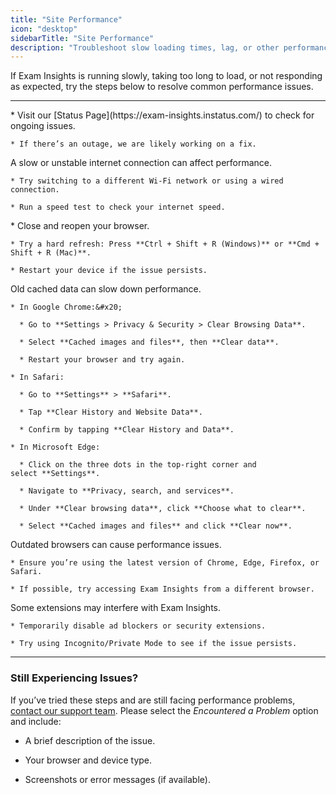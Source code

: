 ```yaml
---
title: "Site Performance"
icon: "desktop"
sidebarTitle: "Site Performance"
description: "Troubleshoot slow loading times, lag, or other performance issues."
---
```


If Exam Insights is running slowly, taking too long to load, or not responding as expected, try the steps below to resolve common performance issues.

***

<Steps>
  <Step title="Check for Server Outages">
    * Visit our [Status Page](https://exam-insights.instatus.com/) to check for ongoing issues.

    * If there’s an outage, we are likely working on a fix.
  </Step>

  <Step title="Check Your Internet Connection">
    A slow or unstable internet connection can affect performance.

    * Try switching to a different Wi-Fi network or using a wired connection.

    * Run a speed test to check your internet speed.
  </Step>

  <Step title="Refresh the Page & Restart Your Browser">
    * Close and reopen your browser.

    * Try a hard refresh: Press **Ctrl + Shift + R (Windows)** or **Cmd + Shift + R (Mac)**.

    * Restart your device if the issue persists.
  </Step>

  <Step title="Clear Cache & Cookies">
    Old cached data can slow down performance.

    * In Google Chrome:&#x20;

      * Go to **Settings > Privacy & Security > Clear Browsing Data**.

      * Select **Cached images and files**, then **Clear data**.

      * Restart your browser and try again.

    * In Safari:

      * Go to **Settings** > **Safari**. 

      * Tap **Clear History and Website Data**. 

      * Confirm by tapping **Clear History and Data**. 

    * In Microsoft Edge:

      * Click on the three dots in the top-right corner and select **Settings**. 

      * Navigate to **Privacy, search, and services**. 

      * Under **Clear browsing data**, click **Choose what to clear**. 

      * Select **Cached images and files** and click **Clear now**.
  </Step>

  <Step title="Update Your Browser">
    Outdated browsers can cause performance issues.

    * Ensure you’re using the latest version of Chrome, Edge, Firefox, or Safari.

    * If possible, try accessing Exam Insights from a different browser.
  </Step>

  <Step title="Disable Browser Extensions">
    Some extensions may interfere with Exam Insights.

    * Temporarily disable ad blockers or security extensions.

    * Try using Incognito/Private Mode to see if the issue persists.
  </Step>
</Steps>

***

### Still Experiencing Issues?

If you’ve tried these steps and are still facing performance problems, [contact our support team](https://exam-insights.com/help-and-resources/). Please select the *Encountered a Problem* option and include:

* A brief description of the issue.

* Your browser and device type.

* Screenshots or error messages (if available).